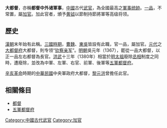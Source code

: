 {{unreferenced|time=2010-09-06T20:33:42+00:00}}
'''大都督'''，亦稱'''都督中外诸軍事'''，[[中國|中國]]古代[[武官|武官]]，為全國最高之[[軍事统帥|軍事统帥]]。[[一品|一品]]，不常置，屬[[加官|加官]]。加此官者，頒予[[符節|黄钺]]以節制持節將軍等高级将领。

== 歷史 ==
[[漢朝|漢朝]]末年始有此稱。[[三國時期|三國時期]]，[[曹魏|曹魏]]、[[東吳|東吳]]皆設有此職，官一品，屬加官。[[元代|元代]]之[[大都督府|大都督府]]大都督，則专领“[[钦察亲军|钦察亲军]]”。[[明朝|明朝]]吳元年（1367），罷從一品大都督，以正一品左右都督為長官。[[洪武|洪武]]十三年（1380年）相當於[[明太祖|明太祖]]廢除[[丞相|丞相]]制度之同時，遭廢除，並改為中軍、左軍、右官、前軍、後軍等[[五軍都督府|五軍都督府]]。

[[辛亥革命|辛亥革命]]時期的[[中華民國|中華民國]]中央軍政府大都督，[[黎元洪|黎元洪]]曾擔任此官。

== 相關條目 ==
*[[都督|都督]]
*[[五軍都督府|五軍都督府]]


[[Category:中國古代武官|Category:中國古代武官]]
[[Category:加官|Category:加官]]